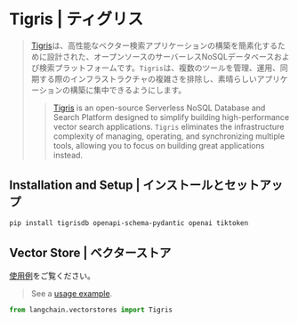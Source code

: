 # Tigris | ティグリス

> [Tigris](https://tigrisdata.com)は、高性能なベクター検索アプリケーションの構築を簡素化するために設計された、オープンソースのサーバーレスNoSQLデータベースおよび検索プラットフォームです。`Tigris`は、複数のツールを管理、運用、同期する際のインフラストラクチャの複雑さを排除し、素晴らしいアプリケーションの構築に集中できるようにします。
>
> > [Tigris](https://tigrisdata.com) is an open-source Serverless NoSQL Database and Search Platform designed to simplify building high-performance vector search applications.
> > `Tigris` eliminates the infrastructure complexity of managing, operating, and synchronizing multiple tools, allowing you to focus on building great applications instead.

## Installation and Setup | インストールとセットアップ

```bash
pip install tigrisdb openapi-schema-pydantic openai tiktoken
```

## Vector Store | ベクターストア

[使用例](/docs/integrations/vectorstores/tigris)をご覧ください。

> See a [usage example](/docs/integrations/vectorstores/tigris).

```python
from langchain.vectorstores import Tigris
```
